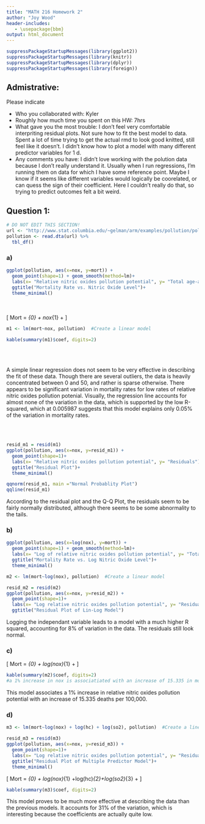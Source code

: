 ```yaml
---
title: "MATH 216 Homework 2"
author: "Joy Wood"
header-includes:
   - \usepackage{bbm}
output: html_document
---
```

```r
suppressPackageStartupMessages(library(ggplot2))
suppressPackageStartupMessages(library(knitr))
suppressPackageStartupMessages(library(dplyr))
suppressPackageStartupMessages(library(foreign))
```


## Admistrative:

Please indicate

* Who you collaborated with: Kyler
* Roughly how much time you spent on this HW: 7hrs
* What gave you the most trouble: I don't feel very comfortable interpriting residual plots. Not sure how to fit the best model to data. Spent a lot of time trying to get the actual rmd to look good knitted, still feel like it doesn't. I didn't know how to plot a model with many different predictor variables for 1 d. 
* Any comments you have: I didn't love working with the polution data because I don't really understand it. Usually when I run regressions, I'm running them on data for which I have some reference point. Maybe I know if it seems like different variables would logically be coorelated, or can quess the sign of their coefficient. Here I couldn't really do that, so trying to predict outcomes felt a bit weird.

## Question 1:

```r
# DO NOT EDIT THIS SECTION!
url <- "http://www.stat.columbia.edu/~gelman/arm/examples/pollution/pollution.dta"
pollution <- read.dta(url) %>% 
  tbl_df()
```

### a)

```r

ggplot(pollution, aes(x=nox, y=mort)) +
  geom_point(shape=1) + geom_smooth(method=lm)+
  labs(x= "Relative nitric oxides pollution potential", y= "Total age-adjusted mortality rate per 100,000")+
  ggtitle("Mortality Rate vs. Nitric Oxide Level")+
  theme_minimal()

```
<br>
<br>
\[ Mort = \beta _{0} + nox\beta _{1} +  \varepsilon  \]

```r

m1 <- lm(mort~nox, pollution)  #Create a linear model

kable(summary(m1)$coef, digits=2)
```
<br>
<br>

A simple linear regression does not seem to be very effective in describing the fit of these data. Though there are several outliers, the data is heavily concentrated between 0 and 50, and rather is sparse otherwise. There appears to be significant variation in mortality rates for low rates of relative nitric oxides pollution potenial. Visually, the regression line accounts for almost none of the variation in the data, which is supported by the low R-squared, which at 0.005987 suggests that this model explains only 0.05% of the variation in mortality rates.

<br>
<br>
```r
resid_m1 = resid(m1)
ggplot(pollution, aes(x=nox, y=resid_m1)) +
  geom_point(shape=1)+
  labs(x= "Relative nitric oxides pollution potential", y= "Residuals")+
  ggtitle("Residual Plot")+
  theme_minimal()

qqnorm(resid_m1, main ="Normal Probablity Plot")
qqline(resid_m1)

```

According to the residual plot and the Q-Q Plot, the residuals seem to be fairly normally distributed, although there seems to be some abnormality to the tails.

### b)

```r
ggplot(pollution, aes(x=log(nox), y=mort)) +
  geom_point(shape=1) + geom_smooth(method=lm)+
  labs(x= "Log of relative nitric oxides pollution potential", y= "Total age-adjusted mortality rate per 100,000")+
  ggtitle("Mortality Rate vs. Log Nitric Oxide Level")+
  theme_minimal()

m2 <- lm(mort~log(nox), pollution)  #Create a linear model

resid_m2 = resid(m2)
ggplot(pollution, aes(x=nox, y=resid_m2)) +
  geom_point(shape=1)+
  labs(x= "Log relative nitric oxides pollution potential", y= "Residuals")+
  ggtitle("Residual Plot of Lin-Log Model")

```


Logging the independant variable leads to a model with a much higher R squared, accounting for 8% of variation in the data. The residuals still look normal.

### c)

\[ Mort = \beta _{0} + log(nox)\beta _{1} +  \varepsilon  \]

```r
kable(summary(m2)$coef, digits=2)
#a 1% increase in nox is associatiated with an increase of 15.335 in mortality rate per 100,000
```

This model associates a 1% increase in relative nitric oxides pollution potential with an increase of 15.335 deaths per 100,000.

### d)

```r
m3 <- lm(mort~log(nox) + log(hc) + log(so2), pollution)  #Create a linear model

resid_m3 = resid(m3)
ggplot(pollution, aes(x=nox, y=resid_m3)) +
  geom_point(shape=1)+
  labs(x= "Log relative nitric oxides pollution potential", y= "Residuals")+
  ggtitle("Residual Plot of Multiple Predictor Model")+
  theme_minimal()

```


\[ Mort = \beta _{0} + log(nox)\beta _{1} +log(hc)\beta _{2}+log(so2)\beta _{3} +  \varepsilon\]

```r
kable(summary(m3)$coef, digits=2)
```

This model proves to be much more effective at describing the data than the previous models. It accounts for 31% of the variation, which is interesting because the coefficients are actually quite low.